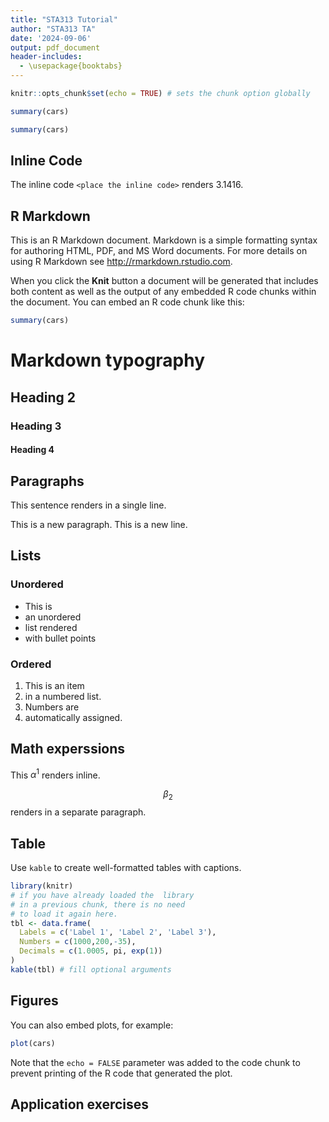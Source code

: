 ```yaml
---
title: "STA313 Tutorial"
author: "STA313 TA"
date: '2024-09-06'
output: pdf_document
header-includes:
  - \usepackage{booktabs}
---
```


```r
knitr::opts_chunk$set(echo = TRUE) # sets the chunk option globally
```

```r
summary(cars)
```

```r
summary(cars)
```

## Inline Code

The inline code `<place the inline code>` renders 3.1416.

## R Markdown

This is an R Markdown document. Markdown is a simple formatting syntax for authoring HTML, PDF, and MS Word documents. For more details on using R Markdown see <http://rmarkdown.rstudio.com>.

When you click the **Knit** button a document will be generated that includes both content as well as the output of any embedded R code chunks within the document. You can embed an R code chunk like this:

```r
summary(cars)
```

# Markdown typography

## Heading 2

### Heading 3

#### Heading 4

## Paragraphs

This
sentence
renders in a single
line.

This is a new paragraph. This is a new line.

## Lists

### Unordered

+   This is 
+   an unordered
+   list rendered
+   with bullet points

### Ordered

1.  This is an item
2.  in a numbered list.
1.  Numbers are
3.  automatically assigned.

## Math experssions

This $\alpha^1$ renders inline.

$$\beta_2$$ renders in a separate paragraph.

\newpage

## Table

Use `kable` to create well-formatted tables with captions.

```r
library(knitr) 
# if you have already loaded the  library 
# in a previous chunk, there is no need 
# to load it again here.
tbl <- data.frame(
  Labels = c('Label 1', 'Label 2', 'Label 3'),
  Numbers = c(1000,200,-35),
  Decimals = c(1.0005, pi, exp(1))
)
kable(tbl) # fill optional arguments
```

## Figures

You can also embed plots, for example:

```r
plot(cars)
```

Note that the `echo = FALSE` parameter was added to the code chunk to prevent printing of the R code that generated the plot.


## Application exercises

```r
```
